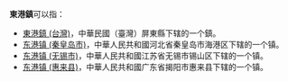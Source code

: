 '''東港鎮'''可以指：
* [[東港鎮_(台灣)|東港鎮 (台灣)]]，中華民國（臺灣）屏東縣下辖的一个鎮。
* [[东港镇_(秦皇岛市)|东港镇 (秦皇岛市)]]，中華人民共和國河北省秦皇岛市海港区下辖的一个镇。
* [[东港镇_(无锡市)|东港镇 (无锡市)]]，中華人民共和國江苏省无锡市锡山区下辖的一个镇。
* [[东港镇_(惠来县)|东港镇 (惠来县)]]，中華人民共和國广东省揭阳市惠来县下辖的一个镇。

{{Disambig|D東港鎮|Cat=三字镇名消歧义}}